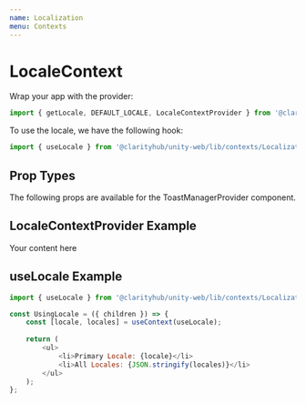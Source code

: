```yaml
---
name: Localization
menu: Contexts
---
```



# LocaleContext

Wrap your app with the provider:

```js
import { getLocale, DEFAULT_LOCALE, LocaleContextProvider } from '@clarityhub/unity-web/lib/contexts/Localization';
```

To use the locale, we have the following hook:

```js
import { useLocale } from '@clarityhub/unity-web/lib/contexts/Localization';
```

## Prop Types

The following props are available for the ToastManagerProvider component.

<PropsTable of={LocaleContextProvider} />


## LocaleContextProvider Example

<Playground>
    <LocaleContextProvider value={getLocale(DEFAULT_LOCALE)}>
        Your content here
    </LocaleContextProvider>
</Playground>

## useLocale Example

```js
import { useLocale } from '@clarityhub/unity-web/lib/contexts/Localization';

const UsingLocale = ({ children }) => {
    const [locale, locales] = useContext(useLocale);
    
    return (
        <ul>
            <li>Primary Locale: {locale}</li>
            <li>All Locales: {JSON.stringify(locales)}</li>
        </ul>
    );
};

```